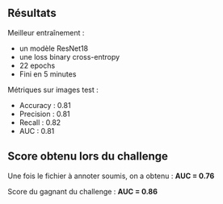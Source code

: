 ## Résultats

Meilleur entraînement :

- un modèle ResNet18
- une loss binary cross-entropy
- 22 epochs
- Fini en 5 minutes

Métriques sur images test :

- Accuracy : 0.81
- Precision : 0.81
- Recall : 0.82
- AUC : 0.81

## Score obtenu lors du challenge

Une fois le fichier à annoter soumis, on a obtenu :  **AUC = 0.76**

Score du gagnant du challenge : **AUC = 0.86**